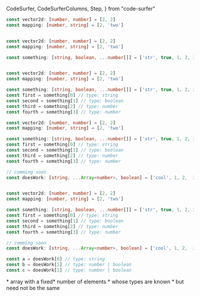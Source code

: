   CodeSurfer,
  CodeSurferColumns,
  Step,
} from "code-surfer"

<CodeSurfer>

```ts title="Tuple"
const vector2d: [number, number] = [2, 2]
const mapping: [number, string] = [2, 'two']
```

```diff 1[15:32],2[14:31] title="Tuple"
```

```ts title="Tuple" subtitle="Variable length tuple"
const vector2d: [number, number] = [2, 2]
const mapping: [number, string] = [2, 'two']

const something: [string, boolean, ...number[]] = ['str', true, 1, 2, 3]
```

```diff 4[16:47] title="Tuple" subtitle="Variable length tuple (variadic part at the end)"
```

```ts title="Tuple" subtitle="Variable length tuple"
const vector2d: [number, number] = [2, 2]
const mapping: [number, string] = [2, 'two']

const something: [string, boolean, ...number[]] = ['str', true, 1, 2, 3]
const first = something[0] // type: string
const second = something[1] // type: boolean
const third = something[2] // type: number
const fourth = something[3] // type: number
```

```ts title="Tuple" subtitle="Variable length tuple (variadic part anywhere)"
const vector2d: [number, number] = [2, 2]
const mapping: [number, string] = [2, 'two']

const something: [string, boolean, ...number[]] = ['str', true, 1, 2, 3]
const first = something[0] // type: string
const second = something[1] // type: boolean
const third = something[2] // type: number
const fourth = something[3] // type: number

// comming soon
const doesWork: [string, ...Array<number>, boolean] = ['cool', 1, 2,  3,  true]
```

```diff 11[15:51] title="Tuple" subtitle="Variable length tuple (variadic part anywhere)"
```

```ts title="Tuple" subtitle="Variable length tuple (variadic part anywhere)"
const vector2d: [number, number] = [2, 2]
const mapping: [number, string] = [2, 'two']

const something: [string, boolean, ...number[]] = ['str', true, 1, 2, 3]
const first = something[0] // type: string
const second = something[1] // type: boolean
const third = something[2] // type: number
const fourth = something[3] // type: number

// comming soon
const doesWork: [string, ...Array<number>, boolean] = ['cool', 1, 2,  3,  true]

const a = doesWork[0] // type: string
const b = doesWork[1] // type: number | boolean
const c = doesWork[1] // type: number | boolean
```

</CodeSurfer>

<Notes>
  * array with a fixed* number of elements
  * whose types are known
  * but need not be the same
</Notes>
